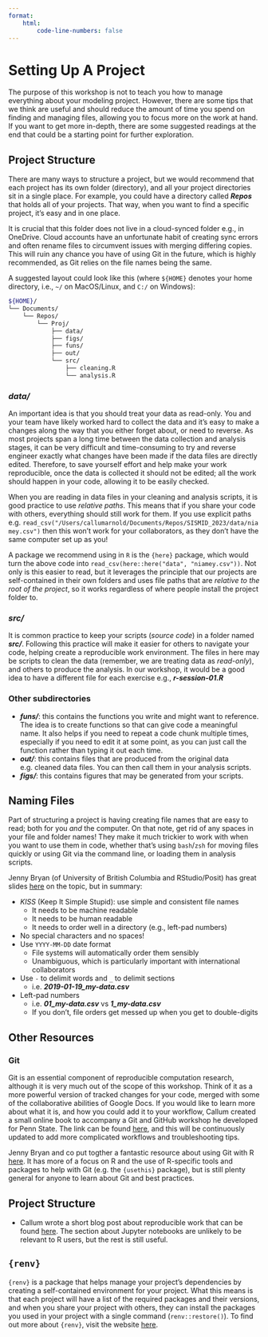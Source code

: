 ```yaml
---
format:
    html:
        code-line-numbers: false
---
```


# Setting Up A Project {.unnumbered}

The purpose of this workshop is not to teach you how to manage everything about your modeling project.
However, there are some tips that we think are useful and should reduce the amount of time you spend on finding and managing files, allowing you to focus more on the work at hand.
If you want to get more in-depth, there are some suggested readings at the end that could be a starting point for further exploration.

## Project Structure

There are many ways to structure a project, but we would recommend that each project has its own folder (directory), and all your project directories sit in a single place.
For example, you could have a directory called ***Repos*** that holds all of your projects.
That way, when you want to find a specific project, it's easy and in one place.

::: {.callout-important}
It is crucial that this folder does not live in a cloud-synced folder e.g., in OneDrive.
Cloud accounts have an unfortunate habit of creating sync errors and often rename files to circumvent issues with merging differing copies.
This will ruin any chance you have of using Git in the future, which is highly recommended, as Git relies on the file names being the same.
:::

A suggested layout could look like this (where `${HOME}` denotes your home directory, i.e., `~/` on MacOS/Linux, and `C:/` on Windows):

```bash
${HOME}/
└── Documents/
    └── Repos/
        └── Proj/
            ├── data/
            ├── figs/
            ├── funs/
            ├── out/
            └── src/
                ├── cleaning.R
                └── analysis.R
```

### ***data/***

An important idea is that you should treat your data as read-only.
You and your team have likely worked hard to collect the data and it’s easy to make a changes along the way that you either forget about, or need to reverse.
As most projects span a long time between the data collection and analysis stages, it can be very difficult and time-consuming to try and reverse engineer exactly what changes have been made if the data files are directly edited.
Therefore, to save yourself effort and help make your work reproducible, once the data is collected it should not be edited; all the work should happen in your code, allowing it to be easily checked.

::: {.callout-tip}
When you are reading in data files in your cleaning and analysis scripts, it is good practice to use *relative paths*.
This means that if you share your code with others, everything should still work for them.
If you use explicit paths e.g. `read_csv("/Users/callumarnold/Documents/Repos/SISMID_2023/data/niamey.csv")` then this won't work for your collaborators, as they don't have the same computer set up as you!

A package we recommend using in `R` is the `{here}` package, which would turn the above code into `read_csv(here::here("data", "niamey.csv"))`.
Not only is this easier to read, but it leverages the principle that our projects are self-contained in their own folders and uses file paths that are *relative to the root of the project*, so it works regardless of where people install the project folder to.
:::

### ***src/***

It is common practice to keep your scripts (*source code*) in a folder named ***src/***.
Following this practice will make it easier for others to navigate your code, helping create a reproducible work environment.
The files in here may be scripts to clean the data (remember, we are treating data as *read-only*), and others to produce the analysis.
In our workshop, it would be a good idea to have a different file for each exercise e.g., ***r-session-01.R***

### Other subdirectories

- ***funs/***: this contains the functions you write and might want to reference.
The idea is to create functions so that can give code a meaningful name.
It also helps if you need to repeat a code chunk multiple times, especially if you need to edit it at some point, as you can just call the function rather than typing it out each time.
- ***out/***: this contains files that are produced from the original data e.g. cleaned data files.
You can then call them in your analysis scripts.
- ***figs/***: this contains figures that may be generated from your scripts.

## Naming Files

Part of structuring a project is having creating file names that are easy to read; both for you *and* the computer.
On that note, get rid of any spaces in your file and folder names!
They make it much trickier to work with when you want to use them in code, whether that's using `bash`/`zsh` for moving files quickly or using Git via the command line, or loading them in analysis scripts.

Jenny Bryan (of University of British Columbia and RStudio/Posit) has great slides [here](https://speakerdeck.com/jennybc/how-to-name-files) on the topic, but in summary:

- *KISS* (Keep It Simple Stupid): use simple and consistent file names
    - It needs to be machine readable
    - It needs to be human readable
    - It needs to order well in a directory (e.g., left-pad numbers)
- No special characters and no spaces!
- Use `YYYY-MM-DD` date format
    - File systems will automatically order them sensibly
    - Unambiguous, which is particularly important with international collaborators 
- Use `-` to delimit words and `_` to delimit sections
    - i.e. ***2019-01-19_my-data.csv***
- Left-pad numbers
    - i.e. ***01_my-data.csv*** vs ***1_my-data.csv***
    - If you don’t, file orders get messed up when you get to double-digits

## Other Resources
### Git

Git is an essential component of reproducible computation research, although it is very much out of the scope of this workshop.
Think of it as a more powerful version of tracked changes for your code, merged with some of the collaborative abilities of Google Docs.
If you would like to learn more about what it is, and how you could add it to your workflow, Callum created a small online book to accompany a Git and GitHub workshop he developed for Penn State.
The link can be found [here](https://psu-git.callumarnold.com/), and this will be continuously updated to add more complicated workflows and troubleshooting tips.

Jenny Bryan and co put togther a fantastic resource about using Git with R [here](https://happygitwithr.com/).
It has more of a focus on R and the use of R-specific tools and packages to help with Git (e.g. the `{usethis}` package), but is still plenty general for anyone to learn about Git and best practices.

## Project Structure

- Callum wrote a short blog post about reproducible work that can be found [here](https://callumarnold.com/posts/2019-08-15-an-introduction-to-reproducible-research/repro-research#structuring-a-project).
The section about Jupyter notebooks are unlikely to be relevant to R users, but the rest is still useful.

## `{renv}`

`{renv}` is a package that helps manage your project's dependencies by creating a self-contained environment for your project.
What this means is that each project will have a list of the required packages and their versions, and when you share your project with others, they can install the packages you used in your project with a single command (`renv::restore()`).
To find out more about `{renv}`, visit the website [here](https://rstudio.github.io/renv/).
